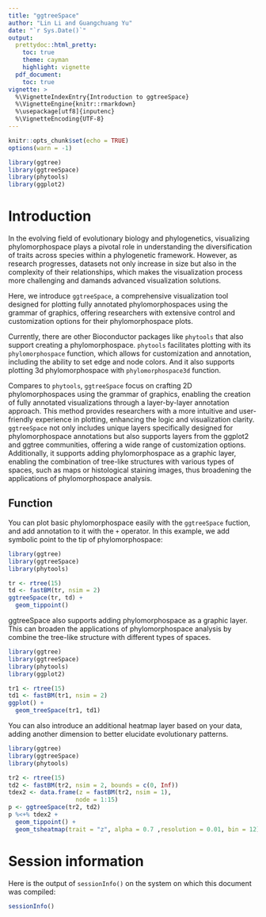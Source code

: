 ```yaml
---
title: "ggtreeSpace"
author: "Lin Li and Guangchuang Yu"
date: "`r Sys.Date()`"
output:
  prettydoc::html_pretty:
    toc: true
    theme: cayman
    highlight: vignette
  pdf_document:
    toc: true
vignette: >
  %\VignetteIndexEntry{Introduction to ggtreeSpace}
  %\VignetteEngine{knitr::rmarkdown}
  %\usepackage[utf8]{inputenc}
  %\VignetteEncoding{UTF-8}
---
```


```r
knitr::opts_chunk$set(echo = TRUE)
options(warn = -1)

library(ggtree)
library(ggtreeSpace)
library(phytools)
library(ggplot2)
```

# Introduction

In the evolving field of evolutionary biology and phylogenetics, visualizing phylomorphospace plays a pivotal role in understanding the diversification of traits across species within a phylogenetic framework. However, as research progresses, datasets not only increase in size but also in the complexity of their relationships, which makes the visualization process more challenging and damands advanced visualization solutions.

Here, we introduce `ggtreeSpace`, a comprehensive visualization tool designed for plotting fully annotated phylomorphospaces using the grammar of graphics, offering researchers with extensive control and customization options for their phylomorphospace plots.

Currently, there are other Bioconductor packages like `phytools` that also support creating a phylomorphospace. `phytools` facilitates plotting with its `phylomorphospace` function, which allows for customization and annotation, including the ability to set edge and node colors. And it also supports plotting 3d phylomorphospace with `phylomorphospace3d` function. 

Compares to `phytools`, `ggtreeSpace` focus on crafting 2D phylomorphospaces using the grammar of graphics, enabling the creation of fully annotated visualizations through a layer-by-layer annotation approach. This method provides researchers with a more intuitive and user-friendly experience in plotting, enhancing the logic and visualization clarity. `ggtreeSpace` not only includes unique layers specifically designed for phylomorphospace annotations but also supports layers from the ggplot2 and ggtree communities, offering a wide range of customization options. Additionally, it supports adding phylomorphospace as a graphic layer, enabling the combination of tree-like structures with various types of spaces, such as maps or histological staining images, thus broadening the applications of phylomorphospace analysis.

## Function

You can plot basic phylomorphospace easily with the `ggtreeSpace` fuction, and add annotation to it with the `+` operator. In this example, we add symbolic point to the tip of phylomorphospace:

```r
library(ggtree)
library(ggtreeSpace)
library(phytools)

tr <- rtree(15)
td <- fastBM(tr, nsim = 2)
ggtreeSpace(tr, td) +
  geom_tippoint()
```

ggtreeSpace also supports adding phylomorphospace as a graphic layer. This can broaden the applications of phylomorphospace analysis by combine the tree-like structure with different types of spaces.

```r
library(ggtree)
library(ggtreeSpace)
library(phytools)
library(ggplot2)

tr1 <- rtree(15)
td1 <- fastBM(tr1, nsim = 2)
ggplot() +
  geom_treeSpace(tr1, td1)
```


You can also introduce an additional heatmap layer based on your data, adding another dimension to better elucidate evolutionary patterns.

```r
library(ggtree)
library(ggtreeSpace)
library(phytools)

tr2 <- rtree(15)
td2 <- fastBM(tr2, nsim = 2, bounds = c(0, Inf))
tdex2 <- data.frame(z = fastBM(tr2, nsim = 1),
                   node = 1:15)
p <- ggtreeSpace(tr2, td2)
p %<+% tdex2 +
  geom_tippoint() +
  geom_tsheatmap(trait = "z", alpha = 0.7 ,resolution = 0.01, bin = 12)
```


# Session information

Here is the output of `sessionInfo()` on the system on which this document was compiled:

```r
sessionInfo()
```
